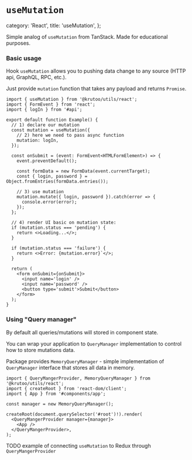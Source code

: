 # `useMutation`

  category: 'React',
  title: 'useMutation',
};

Simple analog of `useMutation` from TanStack. Made for educational purposes.

### Basic usage

Hook `useMutation` allows you to pushing data change to any source (HTTP api, GraphQL, RPC, etc.).

Just provide `mutation` function that takes any payload and returns `Promise`.

```tsx
import { useMutation } from '@krutoo/utils/react';
import { FormEvent } from 'react';
import { logIn } from '#api';

export default function Example() {
  // 1) declare our mutation
  const mutation = useMutation({
    // 2) here we need to pass async function
    mutation: logIn,
  });

  const onSubmit = (event: FormEvent<HTMLFormElement>) => {
    event.preventDefault();

    const formData = new FormData(event.currentTarget);
    const { login, password } = Object.fromEntries(formData.entries());

    // 3) use mutation
    mutation.mutate({ login, password }).catch(error => {
      console.error(error);
    });
  };

  // 4) render UI basic on mutation state:
  if (mutation.status === 'pending') {
    return <>Loading...</>;
  }

  if (mutation.status === 'failure') {
    return <>Error: {mutation.error}`</>;
  }

  return (
    <form onSubmit={onSubmit}>
      <input name='login' />
      <input name='password' />
      <button type='submit'>Submit</button>
    </form>
  );
}
```

### Using "Query manager"

By default all queries/mutations will stored in component state.

You can wrap your application to `QueryManager` implementation to control how to store mutations data.

Package provides `MemoryQueryManager` - simple implementation of `QueryManager` interface that stores all data in memory.

```tsx
import { QueryMangerProvider, MemoryQueryManager } from '@krutoo/utils/react';
import { createRoot } from 'react-dom/client';
import { App } from '#components/app';

const manager = new MemoryQueryManager();

createRoot(document.querySelector('#root')!).render(
  <QueryMangerProvider manager={manager}>
    <App />
  </QueryMangerProvider>,
);
```

TODO example of connecting `useMutation` to Redux through `QueryMangerProvider`

